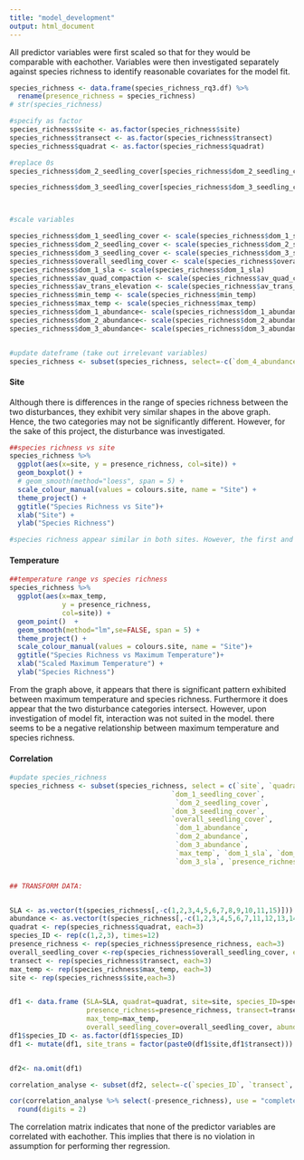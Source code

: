 ```yaml
---
title: "model_development"
output: html_document
---
```


All predictor variables were first scaled so that for they would be comparable with eachother. Variables were then investigated separately against species richness to identify reasonable covariates for the model fit. 


```r
species_richness <- data.frame(species_richness_rq3.df) %>%
  rename(presence_richness = species_richness)
# str(species_richness)

#specify as factor
species_richness$site <- as.factor(species_richness$site)
species_richness$transect <- as.factor(species_richness$transect)
species_richness$quadrat <- as.factor(species_richness$quadrat)

#replace 0s
species_richness$dom_2_seedling_cover[species_richness$dom_2_seedling_cover==0] <- 0.000000000001

species_richness$dom_3_seedling_cover[species_richness$dom_3_seedling_cover==0] <- 0.000000000001



#scale variables

species_richness$dom_1_seedling_cover <- scale(species_richness$dom_1_seedling_cover)
species_richness$dom_2_seedling_cover <- scale(species_richness$dom_2_seedling_cover)
species_richness$dom_3_seedling_cover <- scale(species_richness$dom_3_seedling_cover)
species_richness$overall_seedling_cover <- scale(species_richness$overall_seedling_cover)
species_richness$dom_1_sla <- scale(species_richness$dom_1_sla)
species_richness$av_quad_compaction <- scale(species_richness$av_quad_compaction)
species_richness$av_trans_elevation <- scale(species_richness$av_trans_decomposition)
species_richness$min_temp <- scale(species_richness$min_temp)
species_richness$max_temp <- scale(species_richness$max_temp)
species_richness$dom_1_abundance<- scale(species_richness$dom_1_abundance)
species_richness$dom_2_abundance<- scale(species_richness$dom_2_abundance)
species_richness$dom_3_abundance<- scale(species_richness$dom_3_abundance)


#update dateframe (take out irrelevant variables)
species_richness <- subset(species_richness, select=-c(`dom_4_abundance`, `dom_4_seedling_cover`))
```

#### Site
Although there is differences in the range of species richness between the two disturbances, they exhibit very similar shapes in the above graph. Hence, the two categories may not be significantly different. However, for the sake of this project, the disturbance was investigated. 

```r
##species richness vs site
species_richness %>%
  ggplot(aes(x=site, y = presence_richness, col=site)) +
  geom_boxplot() +
  # geom_smooth(method="loess", span = 5) +
  scale_colour_manual(values = colours.site, name = "Site") +
  theme_project() +
  ggtitle("Species Richness vs Site")+
  xlab("Site") +
  ylab("Species Richness")

#species richness appear similar in both sites. However, the first and 3rd quantiles overlap and are very similar between both sites. There may not be a significant relation between the species richness and the disturbance. For the basis of our research, the variable SITE will still be included to verify its significance
```


#### Temperature
```r
##temperature range vs species richness
species_richness %>%
  ggplot(aes(x=max_temp, 
             y = presence_richness,
             col=site)) +
  geom_point()  +
  geom_smooth(method="lm",se=FALSE, span = 5) +
  theme_project() +
  scale_colour_manual(values = colours.site, name = "Site")+
  ggtitle("Species Richness vs Maximum Temperature")+
  xlab("Scaled Maximum Temperature") +
  ylab("Species Richness")
```

From the graph above, it appears that there is significant pattern exhibited between maximum temperature and species richness. Furthermore it does appear that the two disturbance categories intersect. However, upon investigation of model fit, interaction was not suited in the model. there seems to be a negative relationship between maximum temperature and species richness. 

#### Correlation
```r
#update species_richness
species_richness <- subset(species_richness, select = c(`site`, `quadrat`, `transect`,
                                        `dom_1_seedling_cover`,
                                         `dom_2_seedling_cover`,
                                        `dom_3_seedling_cover`,
                                        `overall_seedling_cover`,
                                         `dom_1_abundance`,
                                         `dom_2_abundance`,
                                         `dom_3_abundance`,
                                         `max_temp`, `dom_1_sla`, `dom_2_sla`, 
                                         `dom_3_sla`, `presence_richness`))


## TRANSFORM DATA:


SLA <- as.vector(t(species_richness[,-c(1,2,3,4,5,6,7,8,9,10,11,15)]))
abundance <- as.vector(t(species_richness[,-c(1,2,3,4,5,6,7,11,12,13,14,15)]))
quadrat <- rep(species_richness$quadrat, each=3)
species_ID <- rep(c(1,2,3), times=12) 
presence_richness <- rep(species_richness$presence_richness, each=3)
overall_seedling_cover <-rep(species_richness$overall_seedling_cover, each=3)
transect <- rep(species_richness$transect, each=3)
max_temp <- rep(species_richness$max_temp, each=3)
site <- rep(species_richness$site,each=3)


df1 <- data.frame (SLA=SLA, quadrat=quadrat, site=site, species_ID=species_ID,
                   presence_richness=presence_richness, transect=transect,
                   max_temp=max_temp,
                   overall_seedling_cover=overall_seedling_cover, abundance=abundance)
df1$species_ID <- as.factor(df1$species_ID)
df1 <- mutate(df1, site_trans = factor(paste0(df1$site,df1$transect)))


df2<- na.omit(df1)

correlation_analyse <- subset(df2, select=-c(`species_ID`, `transect`, `quadrat`, `site`, `site_trans`))

cor(correlation_analyse %>% select(-presence_richness), use = "complete.obs") %>%
  round(digits = 2)

```

The correlation matrix indicates that none of the predictor variables are correlated with eachother. This implies that there is no violation in assumption for performing ther regression. 